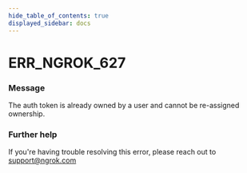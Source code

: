 ```yaml
---
hide_table_of_contents: true
displayed_sidebar: docs
---
```



# ERR_NGROK_627

### Message
The auth token is already owned by a user and cannot be re-assigned ownership.

<ErrorDetails error='err_ngrok_627' />


### Further help
If you're having trouble resolving this error, please reach out to [support@ngrok.com](mailto:support@ngrok.com?subject=Help%20with%20ERR_NGROK_627)

